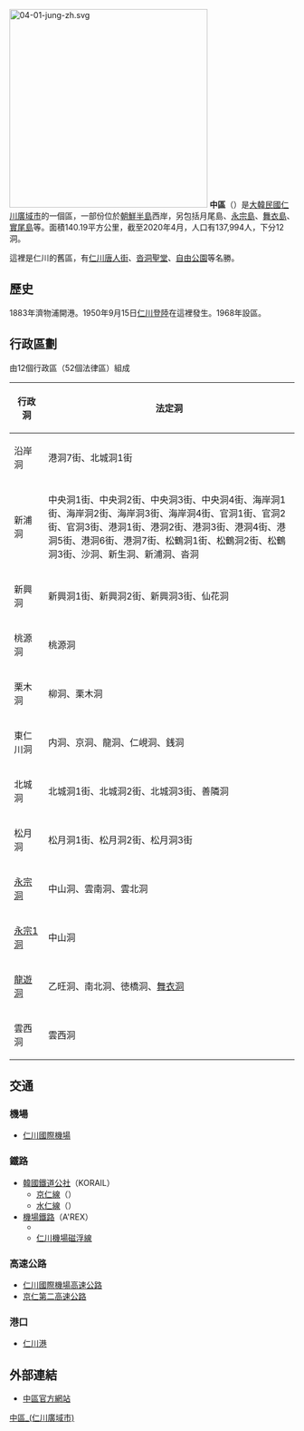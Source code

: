 {{about|韓國仁川的行政區|其他國家或地區的行政區劃|中區}}
{{Infobox settlement
| name                    = 中區
| settlement_type         = [[韩国行政区划|自治區]]
| translit_lang1          = [[韓語|韓語]]
| translit_lang1_type1    = [[諺文|諺文]]
| translit_lang1_info1    = 중구
| translit_lang1_type2    = [[朝鮮汉字|漢字]]
| translit_lang1_info2    = 中區
| translit_lang1_type3    = {{nowrap|[[文化观光部2000年式|文化观光部2000年式]]}}
| translit_lang1_info3    = Jung-gu
| translit_lang1_type4    = {{nowrap|[[马科恩-赖肖尔表记法|马科恩-赖肖尔表记法]]}}
| translit_lang1_info4    = Chung-gu
| image_skyline           = Incheon bridge 2009.jpg
| image_caption           = [[仁川大橋|仁川大橋]]夜景
| image_flag              = Flag of Junggu, Incheon.svg
| image_seal              = 
| image_map               = Incheon-location - 복사본.png
| map_caption             = 中區在仁川廣域市的位置
| subdivision_type        = 國家
| subdivision_name        = {{ROK}}
| subdivision_type1       = [[朝鮮地區|地區]]
| subdivision_name1       = [[韓國首都圈|韓國首都圈]]
| subdivision_type2       = 省級行政區
| subdivision_name2       = [[仁川廣域市|仁川廣域市]]
| parts_type              = 行政區劃
| parts                   = 11[[行政洞|行政洞]]、52[[法定洞|法定洞]]
| area_total_km2          = 140.19
| population_total        = 137,994
| population_density_km2  = auto
| population_as_of        = 2020年
| population_blank1_title = 方言
| population_blank1       = [[首爾方言|首爾方言]]
| governing_body          = 中區廳
| leader_title            = 區廳長
| leader_name			  = {{link-ko|洪麟性|홍인성}}
| leader_party            = {{MPK}}
| leader_title1           = 國會議員
| leader_name1            = [[裴俊英|裴俊英]] （{{PPP}}）
| blank1_name             = 區樹
| blank1_info             = 海松
| blank2_name             = 區花
| blank2_info             = [[大字杜鵑|大字杜鵑]]
| blank3_name             = 區鳥
| blank3_info             = [[海鷗|海鷗]]
| website                 = {{url|http://www.icjg.go.kr/}}
}}
[[File:04-01-jung-zh.svg|350px]]
'''中區'''（{{kor|諺=중구|漢=中區|羅=Jung gu|f=y}}）是[[大韓民國|大韓民國]][[仁川廣域市|仁川廣域市]]的一個區，一部份位於[[朝鮮半島|朝鮮半島]]西岸，另包括月尾島、[[永宗島|永宗島]]、[[舞衣島|舞衣島]]、[[實尾島|實尾島]]等。面積140.19平方公里，截至2020年4月，人口有137,994人，下分12洞。

這裡是仁川的舊區，有[[仁川唐人街|仁川唐人街]]、[[沓洞聖堂|沓洞聖堂]]、[[自由公園_(仁川)|自由公園]]等名勝。

==歷史==
1883年濟物浦開港。1950年9月15日[[仁川登陸|仁川登陸]]在這裡發生。1968年設區。

==行政區劃==
由12個行政區（52個法律區）組成
{| class="wikitable sortable" style="font-size: 100%;"
! width="12%" |行政洞!!法定洞
|-
|沿岸洞||港洞7街、北城洞1街
|-
|新浦洞||中央洞1街、中央洞2街、中央洞3街、中央洞4街、海岸洞1街、海岸洞2街、海岸洞3街、海岸洞4街、官洞1街、官洞2街、官洞3街、港洞1街、港洞2街、港洞3街、港洞4街、港洞5街、港洞6街、港洞7街、松鶴洞1街、松鶴洞2街、松鶴洞3街、沙洞、新生洞、新浦洞、沓洞
|-
|新興洞||新興洞1街、新興洞2街、新興洞3街、仙花洞
|-
|桃源洞||桃源洞
|-
|栗木洞||柳洞、栗木洞
|-
|東仁川洞||内洞、京洞、龍洞、仁峴洞、銭洞
|-
|北城洞||北城洞1街、北城洞2街、北城洞3街、善隣洞
|-
|松月洞||松月洞1街、松月洞2街、松月洞3街
|-
|[[永宗島|永宗洞]]||中山洞、雲南洞、雲北洞
|-
|[[永宗島|永宗1洞]]
|中山洞
|-
|[[永宗島|龍遊洞]]||乙旺洞、南北洞、徳橋洞、[[舞衣島|舞衣洞]]
|-
|雲西洞||雲西洞
|}

==交通==
===機場===
* [[仁川國際機場|仁川國際機場]]
===鐵路===
* [[韓國鐵道公社|韓國鐵道公社]]（KORAIL）
** [[京仁線|京仁線]]（{{韓國都市鐵道|SM1}}）
** [[水仁線|水仁線]]（{{韓國都市鐵道|KR5}}）
* [[機場鐵道_(企業)|機場鐵路]]（A'REX）
** {{韓國都市鐵道|AR}}
** [[仁川機場磁浮線|仁川機場磁浮線]]

=== 高速公路 ===
*[[仁川國際機場高速公路|仁川國際機場高速公路]]
*[[京仁第二高速公路|京仁第二高速公路]]
=== 港口 ===
* [[仁川港|仁川港]]

==外部連結==
*  {{ko icon}}{{Ja icon}}{{zh-hans}}{{En icon}}[http://www.icjg.go.kr/chn/index 中區官方網站]{{Wayback|url=http://www.icjg.go.kr/chn/index |date=20201205125343 }}

{{仁川廣域市行政區劃}}

{{DEFAULTSORT:Jung-gu}}
[[Category:中區_(仁川廣域市)|]]